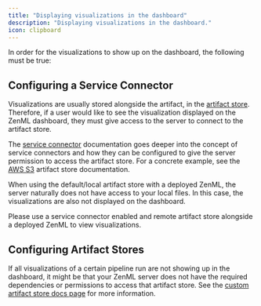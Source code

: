 ```yaml
---
title: "Displaying visualizations in the dashboard"
description: "Displaying visualizations in the dashboard."
icon: clipboard
---
```


In order for the visualizations to show up on the dashboard, the following must be true:

## Configuring a Service Connector

Visualizations are usually stored alongside the artifact, in the [artifact store](/latest/stack-components/artifact-stores). Therefore, if a user would like to see the visualization displayed on the ZenML dashboard, they must give access to the server to connect to the artifact store.

The [service connector](/latest/usage/resource-data-management/auth-management) documentation goes deeper into the concept of service connectors and how they can be configured to give the server permission to access the artifact store. For a concrete example, see the [AWS S3](/latest/stack-components/artifact-stores/s3) artifact store documentation.

<Info>
When using the default/local artifact store with a deployed ZenML, the server naturally does not have access to your local files. In this case, the visualizations are also not displayed on the dashboard.

Please use a service connector enabled and remote artifact store alongside a deployed ZenML to view visualizations.
</Info>

## Configuring Artifact Stores

If all visualizations of a certain pipeline run are not showing up in the dashboard, it might be that your ZenML server does not have the required dependencies or permissions to access that artifact store. See the [custom artifact store docs page](/latest/stack-components/artifact-stores/custom#enabling-artifact-visualizations-with-custom-artifact-stores) for more information.
